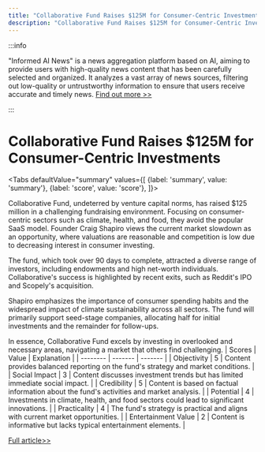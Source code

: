 ```yaml
---
title: "Collaborative Fund Raises $125M for Consumer-Centric Investments"
description: "Collaborative Fund Raises $125M for Consumer-Centric Investments"
---
```



:::info

"Informed AI News" is a news aggregation platform based on AI, aiming to provide users with high-quality news content that has been carefully selected and organized. It analyzes a vast array of news sources, filtering out low-quality or untrustworthy information to ensure that users receive accurate and timely news.  [Find out more >>](/docs/guides)

:::

# Collaborative Fund Raises $125M for Consumer-Centric Investments


<Tabs
	defaultValue="summary"
	values={[
	{label: 'summary', value: 'summary'},
	{label: 'score', value: 'score'},
]}>
<TabItem value="summary">


Collaborative Fund, undeterred by venture capital norms, has raised $125 million in a challenging fundraising environment. Focusing on consumer-centric sectors such as climate, health, and food, they avoid the popular SaaS model. Founder Craig Shapiro views the current market slowdown as an opportunity, where valuations are reasonable and competition is low due to decreasing interest in consumer investing.

The fund, which took over 90 days to complete, attracted a diverse range of investors, including endowments and high net-worth individuals. Collaborative's success is highlighted by recent exits, such as Reddit's IPO and Scopely's acquisition.

Shapiro emphasizes the importance of consumer spending habits and the widespread impact of climate sustainability across all sectors. The fund will primarily support seed-stage companies, allocating half for initial investments and the remainder for follow-ups.

In essence, Collaborative Fund excels by investing in overlooked and necessary areas, navigating a market that others find challenging.
</TabItem>
<TabItem value="score">
	| Scores     | Value   | Explanation |
	| -------- | ------- | ------- |
	| Objectivity  | 5    | Content provides balanced reporting on the fund's strategy and market conditions.    |
	| Social Impact | 3     | Content discusses investment trends but has limited immediate social impact.    |
	| Credibility    | 5    | Content is based on factual information about the fund's activities and market analysis.    |
	| Potential    | 4    | Investments in climate, health, and food sectors could lead to significant innovations.    |
	| Practicality    | 4    | The fund's strategy is practical and aligns with current market opportunities.    |
	| Entertainment Value    | 2    | Content is informative but lacks typical entertainment elements.    |
</TabItem>
</Tabs>

[Full article>>](https://techcrunch.com/2024/06/10/after-hits-like-reddit-and-scopley-collaborative-fund-easily-raised-a-125m-fund-to-tackle-climate-health-and-food/)
